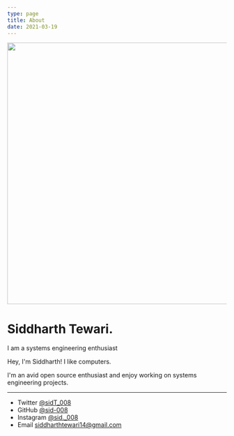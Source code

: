 ```yaml
---
type: page
title: About
date: 2021-03-19
---
```




<img src="/images/bg_16.jpg" width="2700" height="600" id="index"> </img>
# Siddharth Tewari.

<div id="typewriter">
<p>
I am a systems engineering enthusiast 
</p>
</div>
Hey, I'm Siddharth! I like computers.


I'm an avid open source enthusiast and enjoy working on systems engineering projects.

---

- Twitter [@sidT_008](https://twitter.com/sidT_008)
- GitHub [@sid-008](https://github.com/sid-008)
- Instagram [@sid._008](https://instagram.com/sid_.008)
- Email siddharthtewari14@gmail.com
